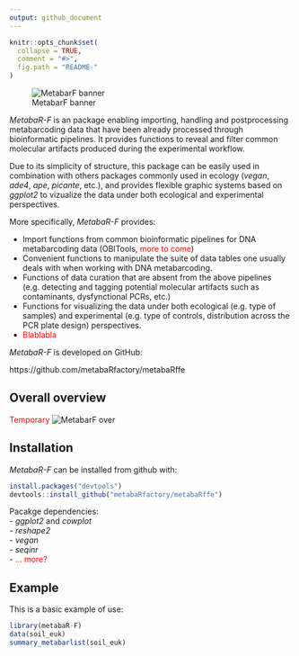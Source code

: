 ```yaml
---
output: github_document
---
```


<!-- README.md is generated from README.Rmd. Please edit that file -->

```r
knitr::opts_chunk$set(
  collapse = TRUE,
  comment = "#>",
  fig.path = "README-"
)
```

![MetabarF banner](metabaRF.png)

*MetabaR-F* is an \R package enabling importing, handling and postprocessing metabarcoding data that have been already processed through bioinformatic pipelines. It provides functions to reveal and filter common molecular artifacts produced during the experimental workflow. 

Due to its simplicity of structure, this package can be easily used in combination with others \R packages commonly used in ecology (*vegan*, *ade4*, *ape*, *picante*, etc.), and provides flexible graphic systems based on *ggplot2* to vizualize the data under both ecological and experimental perspectives.

More specifically, *MetabaR-F* provides:

-   Import functions from common bioinformatic pipelines for DNA metabarcoding data (OBITools, <span style="color:red">more to come</span>)
-   Convenient functions to manipulate the suite of data tables one usually deals with when working with DNA metabarcoding.
-   Functions of data curation that are absent from the above pipelines (e.g. detecting and tagging potential molecular artifacts such as contaminants, dysfynctional PCRs, etc.)    
-   Functions for visualizing the data under both ecological (e.g. type of samples) and experimental (e.g. type of controls, distribution across the PCR plate design) perspectives.
-   <span style="color:red">Blablabla</span>

*MetabaR-F* is developed on GitHub:

https://github.com/metabaRfactory/metabaRffe

## Overall overview

<span style="color:red">Temporary</span>
![MetabarF over](metabaRF_overview.png)

## Installation

*MetabaR-F* can be installed from github with:

```r
install.packages("devtools")
devtools::install_github("metabaRfactory/metabaRffe")
```

Pacakge dependencies:   
- *ggplot2* and *cowplot*   
- *reshape2*   
- *vegan*   
- *seqinr*       
- <span style="color:red">... more?</span>

## Example

This is a basic example of use:

```r
library(metabaR-F)
data(soil_euk)
summary_metabarlist(soil_euk)
```
